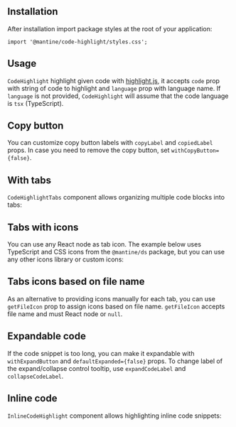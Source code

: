 

## Installation

<InstallScript packages="@mantine/code-highlight" />

After installation import package styles at the root of your application:

```tsx
import '@mantine/code-highlight/styles.css';
```

## Usage

`CodeHighlight` highlight given code with [highlight.js](https://highlightjs.org/), it accepts
`code` prop with string of code to highlight and `language` prop with language name.
If `language` is not provided, `CodeHighlight` will assume that the code language is `tsx` (TypeScript).

<Demo data={CodeHighlightDemos.usage} />

## Copy button

You can customize copy button labels with `copyLabel` and `copiedLabel` props.
In case you need to remove the copy button, set `withCopyButton={false}`.

<Demo data={CodeHighlightDemos.copy} />

## With tabs

`CodeHighlightTabs` component allows organizing multiple code blocks into tabs:

<Demo data={CodeHighlightDemos.tabs} />

## Tabs with icons

You can use any React node as tab icon. The example below uses TypeScript and CSS
icons from the `@mantine/ds` package, but you can use any other icons library or custom
icons:

<Demo data={CodeHighlightDemos.tabsIcons} />

## Tabs icons based on file name

As an alternative to providing icons manually for each tab, you can use `getFileIcon` prop
to assign icons based on file name. `getFileIcon` accepts file name and must React node
or `null`.

<Demo data={CodeHighlightDemos.tabsGetIcons} />

## Expandable code

If the code snippet is too long, you can make it expandable with `withExpandButton`
and `defaultExpanded={false}` props. To change label of the expand/collapse control
tooltip, use `expandCodeLabel` and `collapseCodeLabel`.

<Demo data={CodeHighlightDemos.expand} />

## Inline code

`InlineCodeHighlight` component allows highlighting inline code snippets:

<Demo data={CodeHighlightDemos.inline} />
